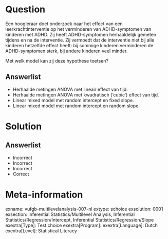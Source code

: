 Question
========

Een hoogleraar doet onderzoek naar het effect van een leerkrachtinterventie op het verminderen van ADHD-symptomen van kinderen met ADHD. Zij heeft ADHD-symptomen herhaaldelijk gemeten tijdens en na de interventie. Zij vermoedt dat de interventie niet bij alle kinderen hetzelfde effect heeft: bij sommige kinderen verminderen de ADHD-symptomen sterk, bij andere kinderen veel minder. 

Met welk model kan zij deze hypothese toetsen?
  
Answerlist
----------
* Herhaalde metingen ANOVA met lineair effect van tijd.
* Herhaalde metingen ANOVA met kwadratisch (‘cubic’) effect van tijd.
* Linear mixed model met random intercept en fixed slope.
* Linear mixed model met random intercept en random slope.

Solution
========

Answerlist
----------
* Incorrect
* Incorrect
* Incorrect
* Correct

Meta-information
================
exname: vufgb-multilevelanalysis-007-nl
extype: schoice
exsolution: 0001
exsection: Inferential Statistics/Multilevel Analysis, Inferential Statistics/Regression/Intercept, Inferential Statistics/Regression/Slope
exextra[Type]: Test choice
exextra[Program]: 
exextra[Language]: Dutch
exextra[Level]: Statistical Literacy